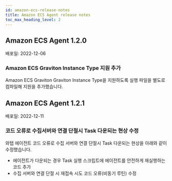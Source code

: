 ```yaml
---
id: amazon-ecs-release-notes
title: Amazon ECS Agent release notes
toc_max_heading_level: 2
---
```


## Amazon ECS Agent 1.2.0

배포일: 2022-12-06

### Amazon ECS Graviton Instance Type 지원 추가 

Amazon ECS Graviton Graviton Instance Type을 지원하도록 실행 파일을 별도로 컴파일해 지원을 추가했습니다.

## Amazon ECS Agent 1.2.1

배포일: 2022-12-11

### 코드 오류로 수집서버와 연결 단절시 Task 다운되는 현상 수정  

와탭 에이전트 코드 오류로 수집 서버와 연결 단절시 Task 다운되는 현상을 아래와 같이 수정했습니다. 
* 에이전트가 다운되는 경우 Task 실행 스크립트에 에이전트를 안전하게 재실행하는 코드 추가
* 수집 서버와 연결 단절 시 재접속 시도 코드 오류(비동기 루틴) 수정